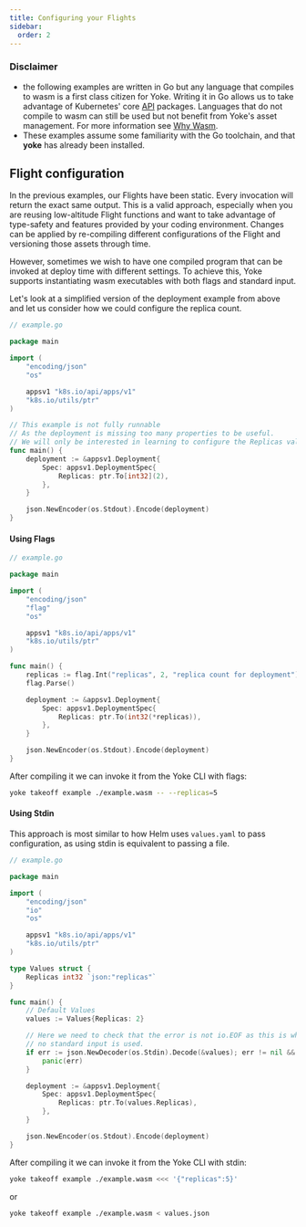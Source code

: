 ```yaml
---
title: Configuring your Flights
sidebar:
  order: 2
---
```


### Disclaimer
- the following examples are written in Go but any language that compiles to wasm is a first class citizen for Yoke. Writing it in Go allows us to take advantage of Kubernetes' core [API](https://github.com/kubernetes/api) packages. Languages that do not compile to wasm can still be used but not benefit from Yoke's asset management. For more information see [Why Wasm](/docs/concepts/wasm#why-wasm).
- These examples assume some familiarity with the Go toolchain, and that **yoke** has already been installed.

## Flight configuration

In the previous examples, our Flights have been static. Every invocation will return the exact same output. This is a valid approach, especially when you are reusing low-altitude Flight functions and want to take advantage of type-safety and features provided by your coding environment. Changes can be applied by re-compiling different configurations of the Flight and versioning those assets through time.

However, sometimes we wish to have one compiled program that can be invoked at deploy time with different settings. To achieve this, Yoke supports instantiating wasm executables with both flags and standard input.

Let's look at a simplified version of the deployment example from above and let us consider how we could configure the replica count.

```go
// example.go

package main

import (
	"encoding/json"
	"os"

	appsv1 "k8s.io/api/apps/v1"
	"k8s.io/utils/ptr"
)

// This example is not fully runnable
// As the deployment is missing too many properties to be useful.
// We will only be interested in learning to configure the Replicas value.
func main() {
	deployment := &appsv1.Deployment{
		Spec: appsv1.DeploymentSpec{
			Replicas: ptr.To[int32](2),
		},
	}

	json.NewEncoder(os.Stdout).Encode(deployment)
}
```

#### Using Flags

```go
// example.go

package main

import (
	"encoding/json"
	"flag"
	"os"

	appsv1 "k8s.io/api/apps/v1"
	"k8s.io/utils/ptr"
)

func main() {
	replicas := flag.Int("replicas", 2, "replica count for deployment")
	flag.Parse()

	deployment := &appsv1.Deployment{
		Spec: appsv1.DeploymentSpec{
			Replicas: ptr.To(int32(*replicas)),
		},
	}

	json.NewEncoder(os.Stdout).Encode(deployment)
}
```

After compiling it we can invoke it from the Yoke CLI with flags:

```bash
yoke takeoff example ./example.wasm -- --replicas=5
```

#### Using Stdin

This approach is most similar to how Helm uses `values.yaml` to pass configuration, as using stdin is equivalent to passing a file.

```go
// example.go

package main

import (
	"encoding/json"
	"io"
	"os"

	appsv1 "k8s.io/api/apps/v1"
	"k8s.io/utils/ptr"
)

type Values struct {
	Replicas int32 `json:"replicas"`
}

func main() {
	// Default Values
	values := Values{Replicas: 2}

	// Here we need to check that the error is not io.EOF as this is what you will get if
	// no standard input is used.
	if err := json.NewDecoder(os.Stdin).Decode(&values); err != nil && err != io.EOF {
		panic(err)
	}

	deployment := &appsv1.Deployment{
		Spec: appsv1.DeploymentSpec{
			Replicas: ptr.To(values.Replicas),
		},
	}

	json.NewEncoder(os.Stdout).Encode(deployment)
}
```

After compiling it we can invoke it from the Yoke CLI with stdin:

```bash
yoke takeoff example ./example.wasm <<< '{"replicas":5}'
```

or

```bash
yoke takeoff example ./example.wasm < values.json
```
